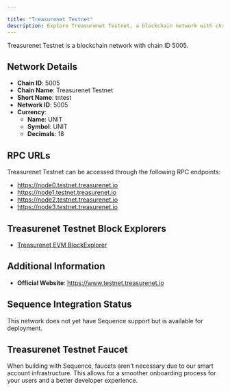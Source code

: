 ```yaml
---

title: "Treasurenet Testnet"
description: Explore Treasurenet Testnet, a blockchain network with chain ID 5005. Learn about its native currency, UNIT, and how to interact with the network.
---
```




Treasurenet Testnet is a blockchain network with chain ID 5005.

## Network Details

- **Chain ID**: 5005
- **Chain Name**: Treasurenet Testnet
- **Short Name**: tntest
- **Network ID**: 5005
- **Currency**: 
  - **Name**: UNIT
  - **Symbol**: UNIT
  - **Decimals**: 18

## RPC URLs

Treasurenet Testnet can be accessed through the following RPC endpoints:

- https://node0.testnet.treasurenet.io
- https://node1.testnet.treasurenet.io
- https://node2.testnet.treasurenet.io
- https://node3.testnet.treasurenet.io

## Treasurenet Testnet Block Explorers

- [Treasurenet EVM BlockExplorer](https://evmexplorer.testnet.treasurenet.io)

## Additional Information

- **Official Website**: https://www.testnet.treasurenet.io

## Sequence Integration Status

This network does not yet have Sequence support but is available for deployment.

## Treasurenet Testnet Faucet

When building with Sequence, faucets aren't necessary due to our smart account infrastructure. This allows for a smoother onboarding process for your users and a better developer experience.
